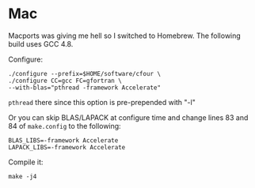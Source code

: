 = Mac =

Macports was giving me hell so I switched to Homebrew.  The following build uses GCC 4.8.

Configure:
<pre>
./configure --prefix=$HOME/software/cfour \
./configure CC=gcc FC=gfortran \
--with-blas="pthread -framework Accelerate" 
</pre>

<tt>pthread</tt> there since this option is pre-prepended with "-l"

Or you can skip BLAS/LAPACK at configure time and change lines 83 and 84 of <tt>make.config</tt> to the following:
<pre>
BLAS_LIBS=-framework Accelerate
LAPACK_LIBS=-framework Accelerate
</pre>

Compile it:
<pre>
make -j4
</pre>
